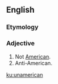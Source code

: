 ==English==

===Etymology===
{{prefix|un|American}}

===Adjective===
{{en-adj}}
# Not [[American]].
# Anti-American.

[[ku:unamerican]]